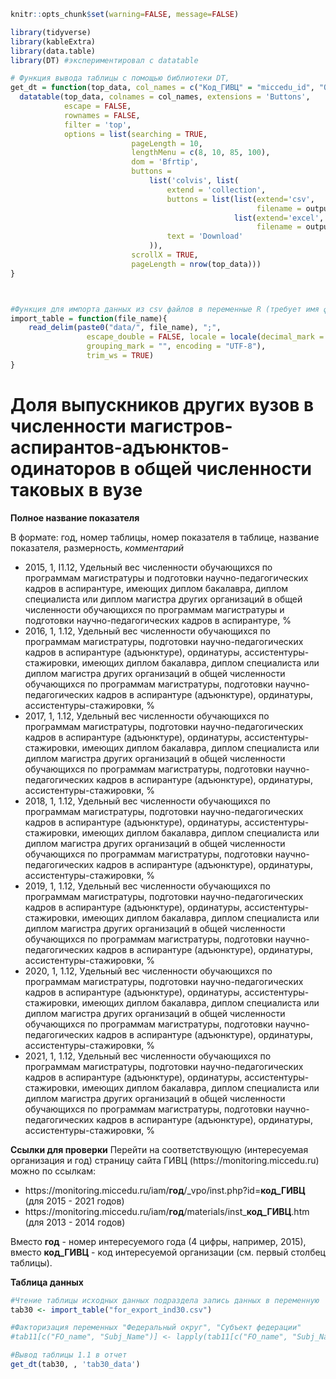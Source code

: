 
```r
knitr::opts_chunk$set(warning=FALSE, message=FALSE)
```


```r
library(tidyverse)
library(kableExtra)
library(data.table)
library(DT) #экспериментировал с datatable
```

```r
# Функция вывода таблицы с помощью библиотеки DT, 
get_dt = function(top_data, col_names = c("Код_ГИВЦ" = "miccedu_id", "Организация" = "clear_name", "2013" = "ind_2013_value", "2014" = "ind_2014_value", "2015" = "ind_2015_value", "2016" = "ind_2016_value", "2017" = "ind_2017_value", "2018" = "ind_2018_value", "2019" = "ind_2019_value", "2020" = "ind_2020_value", "2021" =  "ind_2021_value"), output_file_name) {
  datatable(top_data, colnames = col_names, extensions = 'Buttons',
            escape = FALSE,
            rownames = FALSE,
            filter = 'top',
            options = list(searching = TRUE,
                           pageLength = 10,
                           lengthMenu = c(8, 10, 85, 100),
                           dom = 'Bfrtip',
                           buttons = 
                               list('colvis', list(
                                   extend = 'collection',
                                   buttons = list(list(extend='csv',
                                                       filename = output_file_name),
                                                  list(extend='excel',
                                                       filename = output_file_name)),
                                   text = 'Download'
                               )),
                           scrollX = TRUE,
                           pageLength = nrow(top_data))) 
}



#Функция для импорта данных из csv файлов в переменные R (требует имя файла в кавычках и берет из каталока data рабочей директории проекта)
import_table = function(file_name){
    read_delim(paste0("data/", file_name), ";", 
                 escape_double = FALSE, locale = locale(decimal_mark = ",", 
                 grouping_mark = "", encoding = "UTF-8"), 
                 trim_ws = TRUE)
}
```






# Доля выпускников других вузов в численности магистров-аспирантов-адъюнктов-одинаторов в общей численности таковых в вузе  {#ind30_info}

**Полное название показателя**

В формате: год, номер таблицы, номер показателя в таблице, название показателя, размерность, *комментарий*



* 2015,	1,	I1.12,	Удельный вес численности обучающихся по программам магистратуры и подготовки научно-педагогических кадров в аспирантуре, имеющих диплом бакалавра, диплом специалиста или диплом магистра других организаций в общей численности обучающихся по программам магистратуры и подготовки научно-педагогических кадров в аспирантуре, %
* 2016,	1,	1.12,	Удельный вес численности обучающихся по программам магистратуры, подготовки научно-педагогических кадров в аспирантуре (адъюнктуре), ординатуры, ассистентуры-стажировки, имеющих диплом бакалавра, диплом специалиста или диплом магистра других организаций в общей численности обучающихся по программам магистратуры, подготовки научно-педагогических кадров в аспирантуре (адъюнктуре), ординатуры, ассистентуры-стажировки, %
* 2017, 1, 1.12, Удельный вес численности обучающихся по программам магистратуры, подготовки научно-педагогических кадров в аспирантуре (адъюнктуре), ординатуры, ассистентуры-стажировки, имеющих диплом бакалавра, диплом специалиста или диплом магистра других организаций в общей численности обучающихся по программам магистратуры, подготовки научно-педагогических кадров в аспирантуре (адъюнктуре), ординатуры, ассистентуры-стажировки, %
* 2018, 1, 1.12, Удельный вес численности обучающихся по программам магистратуры, подготовки научно-педагогических кадров в аспирантуре (адъюнктуре), ординатуры, ассистентуры-стажировки, имеющих диплом бакалавра, диплом специалиста или диплом магистра других организаций в общей численности обучающихся по программам магистратуры, подготовки научно-педагогических кадров в аспирантуре (адъюнктуре), ординатуры, ассистентуры-стажировки, %
* 2019, 1, 1.12, Удельный вес численности обучающихся по программам магистратуры, подготовки научно-педагогических кадров в аспирантуре (адъюнктуре), ординатуры, ассистентуры-стажировки, имеющих диплом бакалавра, диплом специалиста или диплом магистра других организаций в общей численности обучающихся по программам магистратуры, подготовки научно-педагогических кадров в аспирантуре (адъюнктуре), ординатуры, ассистентуры-стажировки, %
* 2020, 1, 1.12, Удельный вес численности обучающихся по программам магистратуры, подготовки научно-педагогических кадров в аспирантуре (адъюнктуре), ординатуры, ассистентуры-стажировки, имеющих диплом бакалавра, диплом специалиста или диплом магистра других организаций в общей численности обучающихся по программам магистратуры, подготовки научно-педагогических кадров в аспирантуре (адъюнктуре), ординатуры, ассистентуры-стажировки, %
* 2021, 1, 1.12, Удельный вес численности обучающихся по программам магистратуры, подготовки научно-педагогических кадров в аспирантуре (адъюнктуре), ординатуры, ассистентуры-стажировки, имеющих диплом бакалавра, диплом специалиста или диплом магистра других организаций в общей численности обучающихся по программам магистратуры, подготовки научно-педагогических кадров в аспирантуре (адъюнктуре), ординатуры, ассистентуры-стажировки, %


**Ссылки для проверки**
Перейти на соответствующую (интересуемая организация и год) страницу сайта ГИВЦ (https://monitoring.miccedu.ru) можно по ссылкам:

* https://monitoring.miccedu.ru/iam/**год**/_vpo/inst.php?id=**код_ГИВЦ** (для 2015 - 2021 годов)
* https://monitoring.miccedu.ru/iam/**год**/materials/inst_**код_ГИВЦ**.htm (для 2013 - 2014 годов)

Вместо **год** - номер интересуемого года (4 цифры, например, 2015), вместо **код_ГИВЦ** - код интересуемой организации (см. первый столбец таблицы).



**Таблица данных**

```r
#Чтение таблицы исходных данных подраздела запись данных в переменную
tab30 <- import_table("for_export_ind30.csv")

#Факторизация переменных "Федеральный округ", "Субъект федерации"
#tab11[c("FO_name", "Subj_Name")] <- lapply(tab11[c("FO_name", "Subj_Name")] , factor)

```




```r
#Вывод таблицы 1.1 в отчет
get_dt(tab30, , 'tab30_data')
```



